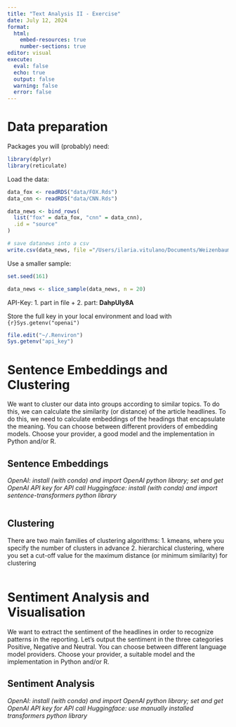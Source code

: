 ```yaml
---
title: "Text Analysis II - Exercise"
date: July 12, 2024
format: 
  html:
    embed-resources: true
    number-sections: true
editor: visual
execute: 
  eval: false
  echo: true
  output: false
  warning: false
  error: false
---
```


# Data preparation

Packages you will (probably) need:

```r
library(dplyr)
library(reticulate)
```

Load the data:

```r
data_fox <- readRDS("data/FOX.Rds")
data_cnn <- readRDS("data/CNN.Rds")

data_news <- bind_rows(
  list("fox" = data_fox, "cnn" = data_cnn),
  .id = "source"
)

# save datanews into a csv
write.csv(data_news, file ="/Users/ilaria.vitulano/Documents/Weizenbaum/Learning/SICSS/SICSS_2024/exercises/Ilaria_new/day5/exercises/data/CNNsample.csv", row.names = FALSE)
```

Use a smaller sample:

```r
set.seed(161)

data_news <- slice_sample(data_news, n = 20)
```

API-Key: 1. part in file + 2. part: **DahpUIy8A**

Store the full key in your local environment and load with `{r}Sys.getenv("openai")`

```r
file.edit("~/.Renviron")
Sys.getenv("api_key")
```

# Sentence Embeddings and Clustering

We want to cluster our data into groups according to similar topics. To do this, we can calculate the similarity (or distance) of the article headlines. To do this, we need to calculate embeddings of the headings that encapsulate the meaning. You can choose between different providers of embedding models. Choose your provider, a good model and the implementation in Python and/or R.

## Sentence Embeddings

*OpenAI: install (with conda) and import OpenAI python library; set and get OpenAI API key for API call* *Huggingface: install (with conda) and import sentence-transformers python library*

```{}
```

## Clustering

There are two main families of clustering algorithms: 1. kmeans, where you specify the number of clusters in advance 2. hierarchical clustering, where you set a cut-off value for the maximum distance (or minimum similarity) for clustering

```r

```

# Sentiment Analysis and Visualisation

We want to extract the sentiment of the headlines in order to recognize patterns in the reporting. Let's output the sentiment in the three categories Positive, Negative and Neutral. You can choose between different language model providers. Choose your provider, a suitable model and the implementation in Python and/or R.

## Sentiment Analysis

*OpenAI: install (with conda) and import OpenAI python library; set and get OpenAI API key for API call* *Huggingface: use manually installed transformers python library*

```r

```
